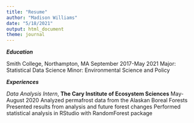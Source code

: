 ```yaml
---
title: "Resume"
author: "Madison Williams"
date: "5/18/2021"
output: html_document
theme: journal
---
```



***Education***

Smith College, Northampton, MA 
September 2017-May 2021 
Major: Statistical Data Science
Minor: Environmental Science and Policy

***Experiences***

*Data Analysis Intern*, **The Cary Institute of Ecosystem Sciences** 
May-August 2020 
Analyzed permafrost data from the Alaskan Boreal Forests 
Presented results from analysis and future forest changes 
Performed statistical analysis in RStudio with RandomForest package 
